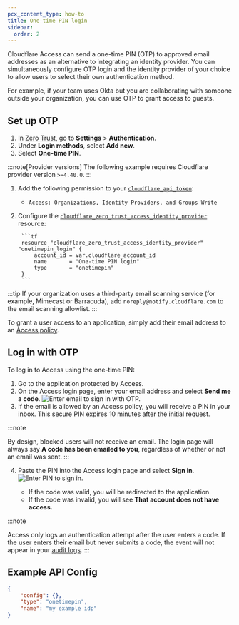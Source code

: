 ```yaml
---
pcx_content_type: how-to
title: One-time PIN login
sidebar:
  order: 2
---
```



Cloudflare Access can send a one-time PIN (OTP) to approved email addresses as an alternative to integrating an identity provider. You can simultaneously configure OTP login and the identity provider of your choice to allow users to select their own authentication method.

For example, if your team uses Okta but you are collaborating with someone outside your organization, you can use OTP to grant access to guests.

<Render file="access/one-time-pin-warning" />

## Set up OTP

<Tabs syncKey="dashPlusAPI"> <TabItem label="Dashboard">

1. In [Zero Trust](https://one.dash.cloudflare.com), go to **Settings** > **Authentication**.
2. Under **Login methods**, select **Add new**.
3. Select **One-time PIN**.

</TabItem> <TabItem label="Terraform (v4)">

:::note[Provider versions]
The following example requires Cloudflare provider version `>=4.40.0`.
:::

1. Add the following permission to your [`cloudflare_api_token`](https://registry.terraform.io/providers/cloudflare/cloudflare/4.40.0/docs/resources/api_token):
	- `Access: Organizations, Identity Providers, and Groups Write`

2. Configure the [`cloudflare_zero_trust_access_identity_provider`](https://registry.terraform.io/providers/cloudflare/cloudflare/4.40.0/docs/resources/zero_trust_access_identity_provider) resource:

		```tf
		resource "cloudflare_zero_trust_access_identity_provider" "onetimepin_login" {
			account_id = var.cloudflare_account_id
			name       = "One-time PIN login"
			type       = "onetimepin"
		}
		```
</TabItem> </Tabs>

:::tip
If your organization uses a third-party email scanning service (for example, Mimecast or Barracuda), add `noreply@notify.cloudflare.com` to the email scanning allowlist.
:::

To grant a user access to an application, simply add their email address to an [Access policy](/cloudflare-one/policies/access/policy-management/#create-a-policy).

## Log in with OTP

To log in to Access using the one-time PIN:

1. Go to the application protected by Access.
2. On the Access login page, enter your email address and select **Send me a code**.
   ![Enter email to sign in with OTP.](~/assets/images/cloudflare-one/identity/otp/otp1.png)
3. If the email is allowed by an Access policy, you will receive a PIN in your inbox. This secure PIN expires 10 minutes after the initial request.

:::note

By design, blocked users will not receive an email. The login page will always say **A code has been emailed to you**, regardless of whether or not an email was sent.
:::

4. Paste the PIN into the Access login page and select **Sign in**.
   ![Enter PIN to sign in.](~/assets/images/cloudflare-one/identity/otp/otp2.png)

   - If the code was valid, you will be redirected to the application.
   - If the code was invalid, you will see **That account does not have access.**

:::note

Access only logs an authentication attempt after the user enters a code. If the user enters their email but never submits a code, the event will not appear in your [audit logs](/cloudflare-one/insights/logs/audit-logs/#authentication-audit-logs).
:::

## Example API Config

```json
{
	"config": {},
	"type": "onetimepin",
	"name": "my example idp"
}
```
